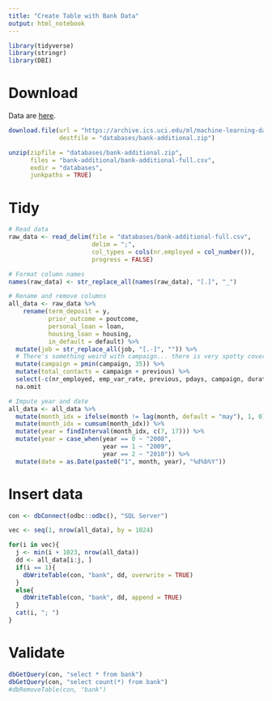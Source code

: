 ```yaml
---
title: "Create Table with Bank Data"
output: html_notebook
---
```


```r
library(tidyverse)
library(stringr)
library(DBI)
```

# Download

Data are [here](https://archive.ics.uci.edu/ml/datasets/Bank+Marketing).

```r
download.file(url = "https://archive.ics.uci.edu/ml/machine-learning-databases/00222/bank-additional.zip",
              destfile = "databases/bank-additional.zip")

unzip(zipfile = "databases/bank-additional.zip",
      files = "bank-additional/bank-additional-full.csv",
      exdir = "databases",
      junkpaths = TRUE)
```

# Tidy

```r
# Read data
raw_data <- read_delim(file = "databases/bank-additional-full.csv",
                       delim = ";",
                       col_types = cols(nr.employed = col_number()),
                       progress = FALSE)

# Format column names
names(raw_data) <- str_replace_all(names(raw_data), "[.]", "_")

# Rename and remove columns
all_data <- raw_data %>%
    rename(term_deposit = y,
           prior_outcome = poutcome,
           personal_loan = loan,
           housing_loan = housing,
           in_default = default) %>%
  mutate(job = str_replace_all(job, "[.-]", "")) %>%
  # There's something weird with campaign... there is very spotty coverage after 35 (up to 56).
  mutate(campaign = pmin(campaign, 35)) %>%
  mutate(total_contacts = campaign + previous) %>%
  select(-c(nr_employed, emp_var_rate, previous, pdays, campaign, duration)) %>%
  na.omit

# Impute year and date
all_data <- all_data %>%
  mutate(month_idx = ifelse(month != lag(month, default = "may"), 1, 0)) %>%
  mutate(month_idx = cumsum(month_idx)) %>%
  mutate(year = findInterval(month_idx, c(7, 17))) %>%
  mutate(year = case_when(year == 0 ~ "2008",
                          year == 1 ~ "2009",
                          year == 2 ~ "2010")) %>%
  mutate(date = as.Date(paste0("1", month, year), "%d%b%Y"))
```

# Insert data

```r
con <- dbConnect(odbc::odbc(), "SQL Server")

vec <- seq(1, nrow(all_data), by = 1024)

for(i in vec){
  j <- min(i + 1023, nrow(all_data))
  dd <- all_data[i:j, ]
  if(i == 1){
    dbWriteTable(con, "bank", dd, overwrite = TRUE)
  }
  else{
    dbWriteTable(con, "bank", dd, append = TRUE)
  }
  cat(i, "; ")
}
```

# Validate

```r
dbGetQuery(con, "select * from bank")
dbGetQuery(con, "select count(*) from bank")
#dbRemoveTable(con, "bank")
```

